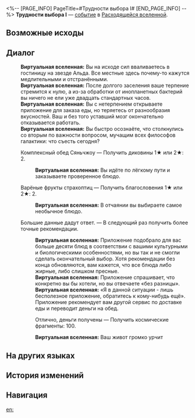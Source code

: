 <%-- [PAGE_INFO]
PageTitle=#Трудности выбора I#
[END_PAGE_INFO] --%>
{{Дополнить}}
{{ВВ Событие Инфобокс
|id                 = 23101
|Название           = 
|Изображение        = Событие ВВ Близнецы.png
|Испытание_в_вв     = 
|Испытание_в_рое    = 
|Испытание_в_зиш    = 
|Испытание_в_рв     = Неизвестно
|Испытание_в_облнеп = 
|Требования         = 
|Пред               = 
|След               = 
|Упоминания         = 
|Порядок            = 
|Порядок_рв         = 113
}}
'''Трудности выбора I''' — [[Расходящаяся вселенная/События|событие]] в [[Расходящаяся вселенная|Расходящейся вселенной]].

==Возможные исходы==
{{Возможные исходы
|Выбор_1 = Комплексный обед Сяньчжоу
|Результат_1 = Получить диковины 1★ или 2★: 2.

|Выбор_2 = Варёные фрукты страхоптиц
|Результат_2 = Получить благословения 1★ или 2★: 2.

|Выбор_3 = Большие данные дадут ответ.

|Выбор_3_1 = Отлично, деньги получены
|Результат_3_1 = Получить космические фрагменты: 100.
}}

==Диалог==
{{Диалог Начало}}
:'''Виртуальная вселенная:''' Вы на исходе сил вваливаетесь в гостиницу на звезде Альда. Все местные здесь почему-то кажутся медлительными и отстранёнными.
:'''Виртуальная вселенная:''' После долгого заселения ваше терпение стремится к нулю, а из-за обработки от инопланетных бактерий вы ничего не ели уже двадцать стандартных часов.
:'''Виртуальная вселенная:''' Вы с нетерпением открываете приложение для заказа еды, но теряетесь от разнообразия вкусностей. Ваш и без того уставший мозг окончательно отказывается работать.
:'''Виртуальная вселенная:''' Вы быстро осознаёте, что столкнулись со вторым по важности вопросом, мучащим всех философов галактики: что съесть сегодня?
:{{Диалог|Звезда}} Комплексный обед Сяньчжоу &mdash; Получить диковины 1★ или 2★: 2.
::'''Виртуальная вселенная:''' Вы идёте по лёгкому пути и заказываете проверенное блюдо.
:{{Диалог|Звезда}} Варёные фрукты страхоптиц &mdash; Получить благословения 1★ или 2★: 2.
::'''Виртуальная вселенная:''' В отчаянии вы выбираете самое необычное блюдо.
:{{Диалог|Звезда}} Большие данные дадут ответ. &mdash; В следующий раз получить более точные рекомендации.
::'''Виртуальная вселенная:''' Приложение подобрало для вас больше десяти блюд в соответствии с вашими культурными и биологическими особенностями, но вы так и не смогли сделать окончательный выбор. Хотя рекомендации без конца обновляются, вам кажется, что все блюда либо жирные, либо слишком пресные.
::'''Виртуальная вселенная:''' Приложение спрашивает, что конкретно вы бы хотели, но вы отвечаете «без разницы».
::'''Виртуальная вселенная:''' «Я в данной ситуации - лишь бесполезное приложение, обратитесь к кому-нибудь ещё». Приложение рекомендует вам другой сервис по доставке еды и переводит деньги на обед.
::{{Диалог|Звезда}} Отлично, деньги получены &mdash; Получить космические фрагменты: 100.
::'''Виртуальная вселенная:''' Ваш живот громко урчит
{{Диалог Конец}}

==На других языках==
{{На других языках
|en   = Selection Difficulties (I)
|zhs  = 选择困难（其一）
|zht  = 選擇困難（其一）
|ja   = {{Rubi|選択困難|せんたくこんなん}}（その1）
|ko   = 선택 곤란 (1)
|es   = Dificultad de elección (I)
|fr   = Difficultés à choisir (I)
|ru   = Трудности выбора I
|th   = การเลือกที่ยากเย็น (I)
|vi   = Khó Lựa Chọn (I)
|de   = Die Qual der Wahl (Teil 1)
|id   = Kesulitan Memilih (1)
|pt   = Dificuldades de Seleção (I)
}}

==История изменений==
{{История изменений|null}}

==Навигация==
{{События ВВ Навбокс}}

[[en:]]